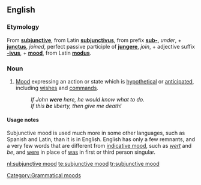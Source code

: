 ==English==

===Etymology===
From '''[[subjunctive]]''', from Latin '''[[subjunctivus]]''', from prefix '''[[sub-]]''', ''under'', + '''[[junctus]]''', ''joined'', perfect passive participle of '''[[jungere]]''', ''join'', + adjective suffix '''[[-ivus]]''',
+ '''[[mood]]''', from Latin '''[[modus]]'''.

===Noun===
{{en-noun|sg=[[subjunctive]] [[mood]]}}

# {{grammar}} [[mood#Etymology_2|Mood]] expressing an action or state which is [[hypothetical]] or [[anticipated]], including [[wish]]es and [[command]]s.
#:''If John '''were''' here, he would know what to do.''
#:''If this '''be''' liberty, then give me death!''

====Usage notes====
Subjunctive mood is used much more in some other languages, such as Spanish and Latin, than it is in English.  English has only a few remnants, and a very few words that are different from [[indicative mood]], such as ''[[wert]]'' and ''be'', and [[were]] in place of [[was]] in first or third person singular.

[[Category:Grammatical moods]]

[[nl:subjunctive mood]]
[[te:subjunctive mood]]
[[tr:subjunctive mood]]